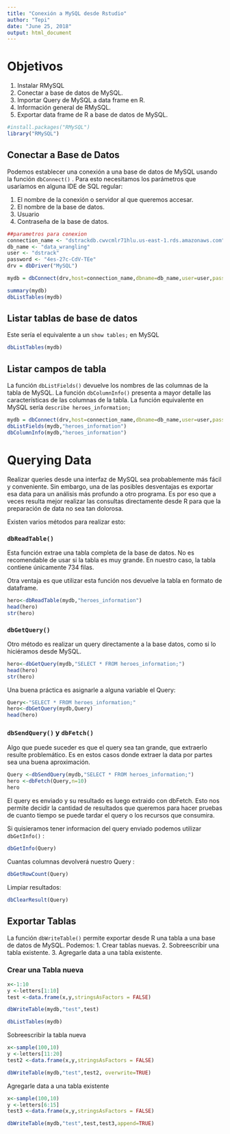```yaml
---
title: "Conexión a MySQL desde Rstudio"
author: "Tepi"
date: "June 25, 2018"
output: html_document
---
```



# Objetivos

1. Instalar RMySQL
2. Conectar a base de datos de MySQL.
3. Importar Query de MySQL a data frame en R.
4. Información general de RMySQL.
4. Exportar data frame de R a base de datos de MySQL.




```r
#install.packages("RMySQL")
library("RMySQL")
```

## Conectar a Base de Datos


Podemos establecer una conexión a una base de datos de MySQL usando la función ```dbConnect()``` . Para esto necesitamos los parámetros que usaríamos en alguna IDE de SQL regular:

1. El nombre de la conexión o servidor al que queremos accesar.
2. El nombre de la base de datos.
3. Usuario
4. Contraseña de la base de datos.

```r
##parametros para conexion 
connection_name <- "dstrackdb.cwvcmlr71hlu.us-east-1.rds.amazonaws.com"
db_name <- "data_wrangling"
user <- "dstrack"
password <- "4es-27c-CdV-TEe"
drv = dbDriver("MySQL")

mydb = dbConnect(drv,host=connection_name,dbname=db_name,user=user,pass=password)

summary(mydb)
dbListTables(mydb)
```


## Listar tablas de base de datos

Este sería el equivalente a un ``` show tables;``` en MySQL

```r
dbListTables(mydb)

```




## Listar campos de tabla

La función ```dbListFields()``` devuelve los nombres de las columnas de la tabla de MySQL.
La función ```dbColumnInfo()``` presenta a mayor detalle las características de las columnas de la tabla. La función equivalente en MySQL sería ```describe heroes_information;```

```r

mydb = dbConnect(drv,host=connection_name,dbname=db_name,user=user,pass=password)
dbListFields(mydb,"heroes_information")
dbColumnInfo(mydb,"heroes_information")

```

# Querying Data

Realizar queries desde una interfaz de MySQL sea probablemente más fácil y conveniente. Sin embargo, una de las posibles desventajas es exportar esa data para un análisis más profundo a otro programa. Es por eso que a veces resulta mejor realizar las consultas directamente desde R para que la preparación de data no sea tan dolorosa. 

Existen varios métodos para realizar esto:

### ```dbReadTable()```

Esta función extrae una tabla completa de la base de datos. No es recomendable de usar si la tabla es muy grande. En nuestro caso, la tabla contiene únicamente 734 filas.

Otra ventaja es que utilizar esta función nos devuelve la tabla en formato de dataframe.

```r
hero<-dbReadTable(mydb,"heroes_information")
head(hero)
str(hero)
```

### ```dbGetQuery()```

Otro método es realizar un query directamente a la base datos, como si lo hiciéramos desde MySQL. 

```r

hero<-dbGetQuery(mydb,"SELECT * FROM heroes_information;")
head(hero)
str(hero)
```

Una buena práctica es asignarle a alguna variable el Query:

```r
Query<-"SELECT * FROM heroes_information;"
hero<-dbGetQuery(mydb,Query)
head(hero)
```

### ```dbSendQuery()``` y ```dbFetch()```

Algo que puede suceder es que el query sea tan grande, que extraerlo resulte problemático. Es en estos casos donde extraer la data por partes sea una buena aproximación.

```r
Query <-dbSendQuery(mydb,"SELECT * FROM heroes_information;")
hero <-dbFetch(Query,n=10)
hero
```
El query es enviado y su resultado es luego extraido con dbFetch. Esto nos permite decidir la cantidad de resultados que queremos para hacer pruebas de cuanto tiempo se puede tardar el query o los recursos que consumira.

Si quisieramos tener informacion del query enviado podemos utilizar ```dbGetInfo()``` :


```r

dbGetInfo(Query)

```


Cuantas columnas devolverá nuestro Query :

```r

dbGetRowCount(Query)
```

Limpiar resultados:
```r

dbClearResult(Query)
```

## Exportar Tablas

La función ```dbWriteTable()``` permite exportar desde R una tabla a una base de datos de MySQL. Podemos:
1. Crear tablas nuevas.
2. Sobreescribir una tabla existente.
3. Agregarle data a una tabla existente.

### Crear una Tabla nueva

```r
x<-1:10
y <-letters[1:10]
test <-data.frame(x,y,stringsAsFactors = FALSE)

dbWriteTable(mydb,"test",test)

dbListTables(mydb)

```

Sobreescribir la tabla nueva

```r
x<-sample(100,10)
y <-letters[11:20]
test2 <-data.frame(x,y,stringsAsFactors = FALSE)

dbWriteTable(mydb,"test",test2, overwrite=TRUE)


```

Agregarle data a una tabla existente

```r
x<-sample(100,10)
y <-letters[6:15]
test3 <-data.frame(x,y,stringsAsFactors = FALSE)

dbWriteTable(mydb,"test",test,test3,append=TRUE)


```